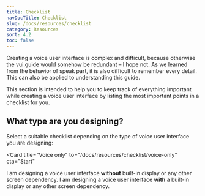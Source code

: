 ```yaml
---
title: Checklist
navDocTitle: Checklist
slug: /docs/resources/checklist
category: Resources
sort: 4.2
toc: false
---
```


Creating a voice user interface is complex and difficult, because otherwise the vui.guide would somehow be redundant – I hope not. As we learned from the <Link to="/docs/behaviour/behaviour-of-speak#do-what-humans-already-do/">behavior of speak</Link> part, it is also difficult to remember every detail. This can also be applied to understanding this guide.

This section is intended to help you to keep track of everything important while creating a voice user interface by listing the most important points in a checklist for you.

## What type are you designing?

Select a suitable checklist depending on the type of voice user interface you are designing:

<Card
  title="Voice only"
  to="/docs/resources/checklist/voice-only"
  cta="Start"
>
  I am designing a voice user interface <strong>without</strong> built-in display or any other
  screen dependency.
</Card>
<Card title="Voice user interface" to="/docs/resources/checklist/vui" cta="Start">
  I am designing a voice user interface  <strong>with</strong> a built-in display or any other
  screen dependency.
</Card>
